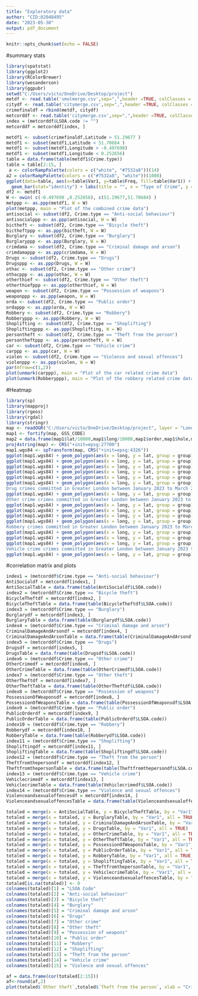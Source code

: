 ---
title: "Exploratory data"
author: "CID:02048495"
date: "2023-05-30"
output: pdf_document
---

```{r setup, include=FALSE}
knitr::opts_chunk$set(echo = FALSE)
```

#summary stats

```{r 1, message=FALSE, warning=FALSE, out.width="1\\linewidth"}
library(spatstat)
library(ggplot2)
library(RColorBrewer)
library(wesanderson)
library(ggpubr)
setwd("C:/Users/victo/OneDrive/Desktop/project")
metdf <- read.table('smolmerge.csv',sep=",",header =TRUE, colClasses = c( "NULL", "NULL", "NULL", "NULL","numeric","numeric", "NULL", "NULL","NULL","character","NULL", "NULL"))
citydf <- read.table('citymerge.csv',sep=",",header =TRUE, colClasses = c( "NULL", "NULL", "NULL", "NULL","numeric","numeric", "NULL", "NULL","NULL","character","NULL", "NULL"))
crimefinaldf = rbind(metdf, citydf)
metcorddf <- read.table('citymerge.csv',sep=",",header =TRUE, colClasses = c( "NULL", "NULL", "NULL", "NULL","NULL","NULL", "NULL", "character","NULL","character","NULL", "NULL") )
index = (metcorddf$LSOA.code != "")
metcorddf = metcorddf[index, ]

metdf1 <- subset(crimefinaldf,Latitude > 51.29677 )
metdf1 <- subset(metdf1,Latitude < 51.70684 )
metdf1 <- subset(metdf1,Longitude > -0.497698)
metdf1 <- subset(metdf1,Longitude < 0.252656)
table = data.frame(table(metdf1$Crime.type))
table = table[2:15, ]
 a <- colorRampPalette(colors = c("white", "#7532a8"))(14)
a2 = colorRampPalette(colors = c("#7532a8", "white"))(1000)
ggplot(data=table, aes(x=table$Var1, y=table$Freq, fill=table$Var1)) + geom_col()+
  geom_bar(stat="identity") + labs(title = "", x = "Type of Crime", y = "Number of Crimes", color = 'Type of Crime')+geom_text(aes(label = table$Freq), hjust =-.1)+coord_flip(clip = "off") + scale_fill_manual(values = a)+ theme(legend.position="none")
df2 <- metdf1
W <- owin( c(-0.497698 ,0.252656), c(51.29677,51.70684) )
metppp <- as.ppp(metdf1, W = W)
plot(metppp, main = "Plot of the combined crime data")
antisocial <- subset(df2, Crime.type == "Anti-social behaviour")
antisocialppp <- as.ppp(antisocial, W = W)
bictheft <- subset(df2, Crime.type == "Bicycle theft")
bictheftppp <- as.ppp(bictheft, W = W)
Burglary <- subset(df2, Crime.type == "Burglary")
Burglaryppp <- as.ppp(Burglary, W = W)
crimdama <- subset(df2, Crime.type == "Criminal damage and arson")
crimdamappp <- as.ppp(crimdama, W = W)
Drugs <- subset(df2, Crime.type == "Drugs")
Drugsppp <- as.ppp(Drugs, W = W)
othac <- subset(df2, Crime.type == "Other crime")
othacppp <- as.ppp(othac, W = W)
otherthief <- subset(df2, Crime.type == "Other theft")
otherthiefppp <- as.ppp(otherthief, W = W)
weapon <- subset(df2, Crime.type == "Possession of weapons")
weaponppp <- as.ppp(weapon, W = W)
orda <- subset(df2, Crime.type == "Public order")
ordappp <- as.ppp(orda, W = W)
Robbery <- subset(df2, Crime.type == "Robbery")
Robberyppp <- as.ppp(Robbery, W = W)
Shoplifting <- subset(df2, Crime.type == "Shoplifting")
Shopliftingppp <- as.ppp(Shoplifting, W = W)
persontheft <- subset(df2, Crime.type == "Theft from the person")
persontheftppp <- as.ppp(persontheft, W = W)
car <- subset(df2, Crime.type == "Vehicle crime")
carppp <- as.ppp(car, W = W)
violen <- subset(df2, Crime.type == "Violence and sexual offences")
violenppp <- as.ppp(violen, W = W)
par(mfrow=c(1,2)) 
plot(unmark(carppp), main = "Plot of the car related crime data")
plot(unmark(Robberyppp), main = "Plot of the robbery related crime data")
```

#Heatmap

```{r 2, message=FALSE, warning=FALSE, out.width="1\\linewidth"}
library(sp)
library(mapproj)
library(rgeos)
library(rgdal)
library(stringr)
map <- readOGR("C:/Users/victo/OneDrive/Desktop/project", layer = "London_Ward_CityMerged")
map1 <- fortify(map, GSS_CODE)
map2 = data.frame(map1$lat/10000,map1$long/10000,map1$order,map1$hole,map1$piece,map1$id,map1$group)
proj4string(map) <- CRS("+init=epsg:27700")
map1.wgs84 <- spTransform(map, CRS("+init=epsg:4326"))
ggplot(map1.wgs84) + geom_polygon(aes(x = long, y = lat, group = group), fill = "white", colour = "black") +  stat_density2d(data = metdf1, aes(x = Longitude, y = Latitude, fill = ..density..), geom = 'tile', contour = F, alpha = 0.9)+ labs(title = str_c('Crimes committed in Greater London between January 2023 to March 2023'),fill = str_c('Number of', '\ncrime incidents'), x = "Longitude", y = "Latitude")
ggplot(map1.wgs84) + geom_polygon(aes(x = long, y = lat, group = group), fill = "white", colour = "black") +  stat_density2d(data = antisocial, aes(x = Longitude, y = Latitude, fill = ..density..), geom = 'tile', contour = F, alpha = 0.9)+ labs(title = str_c('Anti-social behaviour crimes committed in Greater London between January 2023 to March 2023'),fill = str_c('Number of', '\ncrime incidents'), x = "Longitude", y = "Latitude")
ggplot(map1.wgs84) + geom_polygon(aes(x = long, y = lat, group = group), fill = "white", colour = "black") +  stat_density2d(data = bictheft, aes(x = Longitude, y = Latitude, fill = ..density..), geom = 'tile', contour = F, alpha = 0.9)+ labs(title = str_c('Bicycle theft crimes committed in Greater London between January 2023 to March 2023'),fill = str_c('Number of', '\ncrime incidents'), x = "Longitude", y = "Latitude")
ggplot(map1.wgs84) + geom_polygon(aes(x = long, y = lat, group = group), fill = "white", colour = "black") +  stat_density2d(data = Burglary, aes(x = Longitude, y = Latitude, fill = ..density..), geom = 'tile', contour = F, alpha = 0.9)+ labs(title = str_c('Burglary crimes committed in Greater London between January 2023 to March 2023'),fill = str_c('Number of', '\ncrime incidents'), x = "Longitude", y = "Latitude")
ggplot(map1.wgs84) + geom_polygon(aes(x = long, y = lat, group = group), fill = "white", colour = "black") +  stat_density2d(data = crimdama, aes(x = Longitude, y = Latitude, fill = ..density..), geom = 'tile', contour = F, alpha = 0.9)+ labs(title = str_c('Criminal damage and arson crimes committed in Greater London between January 2023 to March 2023'),fill = str_c('Number of', '\ncrime incidents'), x = "Longitude", y = "Latitude")
ggplot(map1.wgs84) + geom_polygon(aes(x = long, y = lat, group = group), fill = "white", colour = "black") +  stat_density2d(data = Drugs, aes(x = Longitude, y = Latitude, fill = ..density..), geom = 'tile', contour = F, alpha = 0.9)+ labs(title = str_c('	
Drug crimes committed in Greater London between January 2023 to March 2023'),fill = str_c('Number of', '\ncrime incidents'), x = "Longitude", y = "Latitude")
ggplot(map1.wgs84) + geom_polygon(aes(x = long, y = lat, group = group), fill = "white", colour = "black") +  stat_density2d(data = othac, aes(x = Longitude, y = Latitude, fill = ..density..), geom = 'tile', contour = F, alpha = 0.9)+ labs(title = str_c(' 6
Other crime crimes committed in Greater London between January 2023 to March 2023'),fill = str_c('Number of', '\ncrime incidents'), x = "Longitude", y = "Latitude")
ggplot(map1.wgs84) + geom_polygon(aes(x = long, y = lat, group = group), fill = "white", colour = "black") +  stat_density2d(data = otherthief, aes(x = Longitude, y = Latitude, fill = ..density..), geom = 'tile', contour = F, alpha = 0.9)+ labs(title = str_c('Other theft crimes committed in Greater London between January 2023 to March 2023'),fill = str_c('Number of', '\ncrime incidents'), x = "Longitude", y = "Latitude")
ggplot(map1.wgs84) + geom_polygon(aes(x = long, y = lat, group = group), fill = "white", colour = "black") +  stat_density2d(data = weapon, aes(x = Longitude, y = Latitude, fill = ..density..), geom = 'tile', contour = F, alpha = 0.9)+ labs(title = str_c('Possession of weapons crimes committed in Greater London between January 2023 to March 2023'),fill = str_c('Number of', '\ncrime incidents'), x = "Longitude", y = "Latitude")
ggplot(map1.wgs84) + geom_polygon(aes(x = long, y = lat, group = group), fill = "white", colour = "black") +  stat_density2d(data = orda, aes(x = Longitude, y = Latitude, fill = ..density..), geom = 'tile', contour = F, alpha = 0.9)+ labs(title = str_c(' Public order crimes committed in Greater London between January 2023 to March 2023'),fill = str_c('Number of', '\ncrime incidents'), x = "Longitude", y = "Latitude")
ggplot(map1.wgs84) + geom_polygon(aes(x = long, y = lat, group = group), fill = "white", colour = "black") +  stat_density2d(data = Robbery, aes(x = Longitude, y = Latitude, fill = ..density..), geom = 'tile', contour = F, alpha = 0.9)+ labs(title = str_c('	
Robbery crimes committed in Greater London between January 2023 to March 2023'),fill = str_c('Number of', '\ncrime incidents'), x = "Longitude", y = "Latitude")
ggplot(map1.wgs84) + geom_polygon(aes(x = long, y = lat, group = group), fill = "white", colour = "black") +  stat_density2d(data = Shoplifting, aes(x = Longitude, y = Latitude, fill = ..density..), geom = 'tile', contour = F, alpha = 0.9)+ labs(title = str_c('Shoplifting crimes committed in Greater London between January 2023 to March 2023'),fill = str_c('Number of', '\ncrime incidents'), x = "Longitude", y = "Latitude")
ggplot(map1.wgs84) + geom_polygon(aes(x = long, y = lat, group = group), fill = "white", colour = "black") +  stat_density2d(data = persontheft, aes(x = Longitude, y = Latitude, fill = ..density..), geom = 'tile', contour = F, alpha = 0.9)+ labs(title = str_c('Theft from the person crimes committed in Greater London between January 2023 to March 2023'),fill = str_c('Number of', '\ncrime incidents'), x = "Longitude", y = "Latitude")
ggplot(map1.wgs84) + geom_polygon(aes(x = long, y = lat, group = group), fill = "white", colour = "black") +  stat_density2d(data = car, aes(x = Longitude, y = Latitude, fill = ..density..), geom = 'tile', contour = F, alpha = 0.9)+ labs(title = str_c(' 	
Vehicle crime crimes committed in Greater London between January 2023 to March 2023'),fill = str_c('Number of', '\ncrime incidents'), x = "Longitude", y = "Latitude")
ggplot(map1.wgs84) + geom_polygon(aes(x = long, y = lat, group = group), fill = "white", colour = "black") +  stat_density2d(data = violen, aes(x = Longitude, y = Latitude, fill = ..density..), geom = 'tile', contour = F, alpha = 0.9)+ labs(title = str_c('Violence and sexual offences crimes committed in Greater London between January 2023 to March 2023'),fill = str_c('Number of', '\ncrime incidents'), x = "Longitude", y = "Latitude")
```
#correlation matrix and plots
```{r 3, warning=FALSE, out.width="1\\linewidth"}
index1 = (metcorddf$Crime.type == "Anti-social behaviour")
AntiSocialdf = metcorddf[index1, ]
AntiSocialTable = data.frame(table(AntiSocialdf$LSOA.code))
index2 = (metcorddf$Crime.type == "Bicycle theft")
BicycleTheftdf = metcorddf[index2, ]
BicycleTheftTable = data.frame(table(BicycleTheftdf$LSOA.code))
index3 = (metcorddf$Crime.type == "Burglary")
Burglarydf = metcorddf[index3, ]
BurglaryTable = data.frame(table(Burglarydf$LSOA.code))
index4 = (metcorddf$Crime.type == "Criminal damage and arson")
CriminalDamageAndArsondf = metcorddf[index4, ]
CriminalDamageAndArsonTable = data.frame(table(CriminalDamageAndArsondf$LSOA.code))
index5 = (metcorddf$Crime.type == "Drugs")
Drugsdf = metcorddf[index5, ]
DrugsTable = data.frame(table(Drugsdf$LSOA.code))
index6 = (metcorddf$Crime.type == "Other crime")
OtherCrimedf = metcorddf[index6, ]
OtherCrimeTable = data.frame(table(OtherCrimedf$LSOA.code))
index7 = (metcorddf$Crime.type == "Other theft")
OtherTheftdf = metcorddf[index7, ]
OtherTheftTable = data.frame(table(OtherTheftdf$LSOA.code))
index8 = (metcorddf$Crime.type == "Possession of weapons")
PossessionOfWeaponsdf = metcorddf[index8, ]
PossessionOfWeaponsTable = data.frame(table(PossessionOfWeaponsdf$LSOA.code))
index9 = (metcorddf$Crime.type == "Public order")
PublicOrderdf = metcorddf[index9, ]
PublicOrderTable = data.frame(table(PublicOrderdf$LSOA.code))
index10 = (metcorddf$Crime.type == "Robbery")
Robberydf = metcorddf[index10, ]
RobberyTable = data.frame(table(Robberydf$LSOA.code))
index11 = (metcorddf$Crime.type == "Shoplifting")
Shopliftingdf = metcorddf[index11, ]
ShopliftingTable = data.frame(table(Shopliftingdf$LSOA.code))
index12 = (metcorddf$Crime.type == "Theft from the person")
Theftfromthepersondf = metcorddf[index12, ]
TheftfromthepersonTable = data.frame(table(Theftfromthepersondf$LSOA.code))
index13 = (metcorddf$Crime.type == "Vehicle crime")
Vehiclecrimedf = metcorddf[index13, ]
VehiclecrimeTable = data.frame(table(Vehiclecrimedf$LSOA.code))
index14 = (metcorddf$Crime.type == "Violence and sexual offences")
Violenceandsexualoffencesdf = metcorddf[index14, ]
ViolenceandsexualoffencesTable = data.frame(table(Violenceandsexualoffencesdf$LSOA.code))

totaled = merge(x = AntiSocialTable, y = BicycleTheftTable, by = "Var1", all = TRUE)
totaled = merge(x = totaled, y = BurglaryTable, by = "Var1", all = TRUE)
totaled = merge(x = totaled, y = CriminalDamageAndArsonTable, by = "Var1", all = TRUE)
totaled = merge(x = totaled, y = DrugsTable, by = "Var1", all = TRUE)
totaled = merge(x = totaled, y = OtherCrimeTable, by = "Var1", all = TRUE)
totaled = merge(x = totaled, y = OtherTheftTable, by = "Var1", all = TRUE)
totaled = merge(x = totaled, y = PossessionOfWeaponsTable, by = "Var1", all = TRUE)
totaled = merge(x = totaled, y = PublicOrderTable, by = "Var1", all = TRUE)
totaled = merge(x = totaled, y = RobberyTable, by = "Var1", all = TRUE)
totaled = merge(x = totaled, y = ShopliftingTable, by = "Var1", all = TRUE)
totaled = merge(x = totaled, y = TheftfromthepersonTable, by = "Var1", all = TRUE)
totaled = merge(x = totaled, y = VehiclecrimeTable, by = "Var1", all = TRUE)
totaled = merge(x = totaled, y = ViolenceandsexualoffencesTable, by = "Var1", all = TRUE)
totaled[is.na(totaled)] <- 0
colnames(totaled)[1] = "LSOA Code"
colnames(totaled)[2] = "Anti-social behaviour"
colnames(totaled)[3] = "Bicycle theft"
colnames(totaled)[4] = "Burglary"
colnames(totaled)[5] = "Criminal damage and arson"
colnames(totaled)[6] = "Drugs"
colnames(totaled)[7] = "Other crime"
colnames(totaled)[8] = "Other theft"
colnames(totaled)[9] = "Possession of weapons"
colnames(totaled)[10] = "Public order"
colnames(totaled)[11] = "Robbery"
colnames(totaled)[12] = "Shoplifting"
colnames(totaled)[13] = "Theft from the person"
colnames(totaled)[14] = "Vehicle crime"
colnames(totaled)[15] = "Violence and sexual offences"

af = data.frame(cor(totaled[2:15]))
af<-round(af,2)
plot(totaled$`Other theft`,totaled$`Theft from the person`, xlab = "Crimes of type Other theft", ylab = "Crimes of type Theft from the person", title = "A")


```

